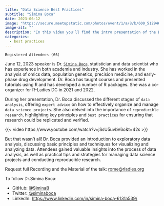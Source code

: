 ```yaml
---
title: "Data Science Best Practices"
subtitle: "Simina Boca"
date: 2023-06-12
image: "https://secure.meetupstatic.com/photos/event/1/a/8/b/600_512946795.webp?w=750"
image-alt: ""
description: "In this video you'll find the intro presentation of the Data Science Best Practices event. To see the recording please contact <rome@rladies.org>"
categories:
  - best practices
---
```


`Registered Attendees (66)`

June 12, 2023 speaker is Dr. [`Simina Boca`](https://www.linkedin.com/in/simina-boca-6131a539/), statistician and data scientist who has experience in both academia and industry. She has worked in the analysis of omics data, population genetics, precision medicine, and early-phase drug development. Dr. Boca has taught courses and presented tutorials using R and has developed a number of R packages. She was a co-organizer for R-Ladies DC in 2021 and 2022.

During her presentation, Dr. Boca discussed the different stages of `data analysis`, offering `expert advice` on how to effectively organize and manage `data science projects`. She also delved into the importance of `reproducible research`, highlighting key principles and `best practices` for ensuring that research could be replicated and verified.

{{< video https://www.youtube.com/watch?v=jSsU5uvbV6o&t=42s >}}

But that wasn't all! Dr. Boca provided an introduction to exploratory data analysis, discussing basic principles and techniques for visualizing and analyzing data. Attendees gained valuable insights into the process of data analysis, as well as practical tips and strategies for managing data science projects and conducting reproducible research.

Request full Recording and the Material of the talk: [rome\@rladies.org](mailto:rome@rladies.org){.email}

To follow Dr.Simina Boca:

-   GitHub: [\@SiminaB](https://github.com/SiminaB)
-   Twitter: [\@siminaboca](https://twitter.com/siminaboca)
-   LinkedIn: <https://www.linkedin.com/in/simina-boca-6131a539/>
